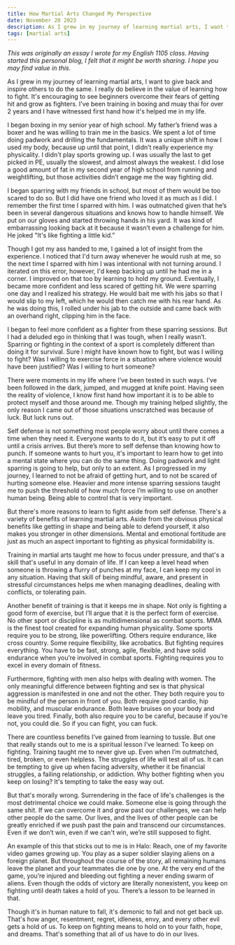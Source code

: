 ```yaml
---
title: How Martial Arts Changed My Perspective
date: November 20 2023
description: As I grew in my journey of learning martial arts, I want to give back and inspire others to do the same. I really do believe in the value of learning how to fight. It's encouraging to see beginners overcome their fears of getting hit and grow as fighters. I’ve been training in boxing and muay thai for over 2 years and I have witnessed first hand how it's helped me in my life.
tags: [martial arts]
---
```


*This was originally an essay I wrote for my English 1105 class. Having started this personal blog, I felt that it might be worth sharing. I hope you may find value in this.*

As I grew in my journey of learning martial arts, I want to give back and inspire others to do the same. I really do believe in the value of learning how to fight. It's encouraging to see beginners overcome their fears of getting hit and grow as fighters. I’ve been training in boxing and muay thai for over 2 years and I have witnessed first hand how it's helped me in my life. 

I began boxing in my senior year of high school. My father’s friend was a boxer and he was willing to train me in the basics. We spent a lot of time doing padwork and drilling the fundamentals. It was a unique shift in how I used my body, because up until that point, I didn’t really experience my physicality. I didn't play sports growing up. I was usually the last to get picked in PE, usually the slowest, and almost always the weakest. I did lose a good amount of fat in my second year of high school from running and weightlifting, but those activities didn’t engage me the way fighting did. 

I began sparring with my friends in school, but most of them would be too scared to do so. But I did have one friend who loved it as much as I did. I remember the first time I sparred with him. I was outmatched given that he’s been in several dangerous situations and knows how to handle himself. We put on our gloves and started throwing hands in his yard. It was kind of embarrassing looking back at it because it wasn’t even a challenge for him. He joked "It's like fighting a little kid.”

Though I got my ass handed to me, I gained a lot of insight from the experience. I noticed that I'd turn away whenever he would rush at me, so the next time I sparred with him I was intentional with not turning around. I iterated on this error, however, I'd keep backing up until he had me in a corner. I improved on that too by learning to hold my ground. Eventually, I became more confident and less scared of getting hit. We were sparring one day and I realized his strategy. He would bait me with his jabs so that I would slip to my left, which he would then catch me with his rear hand. As he was doing this, I rolled under his jab to the outside and came back with an overhand right, clipping him in the face. 

I began to feel more confident as a fighter from these sparring sessions. But I had a deluded ego in thinking that I was tough, when I really wasn’t. Sparring or fighting in the context of a sport is completely different than doing it for survival. Sure I might have known how to fight, but was I willing to fight? Was I willing to exercise force in a situation where violence would have been justified? Was I willing to hurt someone?

There were moments in my life where I’ve been tested in such ways. I’ve been followed in the dark, jumped, and mugged at knife point. Having seen the reality of violence, I know first hand how important it is to be able to protect myself and those around me. Though my training helped slightly, the only reason I came out of those situations unscratched was because of luck. But luck runs out. 

Self defense is not something most people worry about until there comes a time when they need it. Everyone wants to do it, but it’s easy to put it off until a crisis arrives. But there’s more to self defense than knowing how to punch. If someone wants to hurt you, it's important to learn how to get into a mental state where you can do the same thing. Doing padwork and light sparring is going to help, but only to an extent. As I progressed in my journey, I learned to not be afraid of getting hurt, and to not be scared of hurting someone else. Heavier and more intense sparring sessions taught me to push the threshold of how much force I’m willing to use on another human being. Being able to control that is very important.
 
But there's more reasons to learn to fight aside from self defense. There's a variety of benefits of learning martial arts. Aside from the obvious physical benefits like getting in shape and being able to defend yourself, it also makes you stronger in other dimensions. Mental and emotional fortitude are just as much an aspect important to fighting as physical formidability is.

Training in martial arts taught me how to focus under pressure, and that's a skill that's useful in any domain of life. If I can keep a level head when someone is throwing a flurry of punches at my face, I can keep my cool in any situation. Having that skill of being mindful, aware, and present in stressful circumstances helps me when managing deadlines, dealing with conflicts, or tolerating pain.

Another benefit of training is that it keeps me in shape. Not only is fighting a good form of exercise, but I’ll argue that it is the perfect form of exercise. No other sport or discipline is as multidimensional as combat sports. MMA is the finest tool created for expanding human physicality. Some sports require you to be strong, like powerlifting. Others require endurance, like cross country. Some require flexibility, like acrobatics. But fighting requires everything. You have to be fast, strong, agile, flexible, and have solid endurance when you’re involved in combat sports. Fighting requires you to excel in every domain of fitness.
	
Furthermore, fighting with men also helps with dealing with women. The only meaningful difference between fighting and sex is that physical aggression is manifested in one and not the other. They both require you to be mindful of the person in front of you. Both require good cardio, hip mobility, and muscular endurance. Both leave bruises on your body and leave you tired. Finally, both also require you to be careful, because if you’re not, you could die. So if you can fight, 
you can fuck.

There are countless benefits I’ve gained from learning to tussle. But one that really stands out to me is a spiritual lesson I’ve learned: To keep on fighting. Training taught me to never give up. Even when I’m outmatched, tired, broken, or even helpless. The struggles of life will test all of us. It can be tempting to give up when facing adversity, whether it be financial struggles, a failing relationship, or addiction. Why bother fighting when you keep on losing? It's tempting to take the easy way out.

But that's morally wrong. Surrendering in the face of life's challenges is the most detrimental choice we could make. Someone else is going through the same shit. If we can overcome it and grow past our challenges, we can help other people do the same. Our lives, and the lives of other people can be greatly enriched if we push past the pain and transcend our circumstances. Even if we don’t win, even if we can't win, we’re still supposed to fight.

An example of this that sticks out to me is in Halo: Reach, one of my favorite video games growing up. You play as a super soldier slaying aliens on a foreign planet. But throughout the course of the story, all remaining humans leave the planet and your teammates die one by one. At the very end of the game, you’re injured and bleeding out fighting a never ending swarm of aliens. Even though the odds of victory are literally nonexistent, you keep on fighting until death takes a hold of you. There’s a lesson to be learned in that.

Though it's in human nature to fall, it's demonic to fall and not get back up. That's how anger, resentment, regret, idleness, envy, and every other evil gets a hold of us. To keep on fighting means to hold on to your faith, hope, and dreams. That's something that all of us have to do in our lives.

